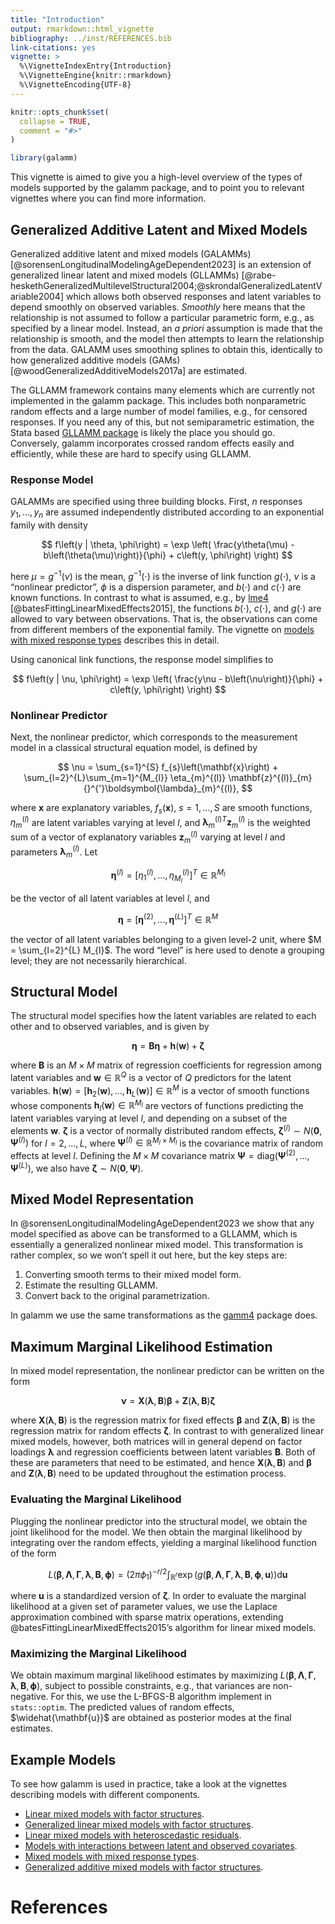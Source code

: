 ```yaml
---
title: "Introduction"
output: rmarkdown::html_vignette
bibliography: ../inst/REFERENCES.bib
link-citations: yes
vignette: >
  %\VignetteIndexEntry{Introduction}
  %\VignetteEngine{knitr::rmarkdown}
  %\VignetteEncoding{UTF-8}
---
```


```r
knitr::opts_chunk$set(
  collapse = TRUE,
  comment = "#>"
)
```

```r
library(galamm)
```

This vignette is aimed to give you a high-level overview of the types of models supported by the galamm package, and to point you to relevant vignettes where you can find more information.

## Generalized Additive Latent and Mixed Models

Generalized additive latent and mixed models (GALAMMs) [@sorensenLongitudinalModelingAgeDependent2023] is an extension of generalized linear latent and mixed models (GLLAMMs) [@rabe-heskethGeneralizedMultilevelStructural2004;@skrondalGeneralizedLatentVariable2004] which allows both observed responses and latent variables to depend smoothly on observed variables. *Smoothly* here means that the relationship is not assumed to follow a particular parametric form, e.g., as specified by a linear model. Instead, an *a priori* assumption is made that the relationship is smooth, and the model then attempts to learn the relationship from the data. GALAMM uses smoothing splines to obtain this, identically to how generalized additive models (GAMs) [@woodGeneralizedAdditiveModels2017a] are estimated.

The GLLAMM framework contains many elements which are currently not implemented in the galamm package. This includes both nonparametric random effects and a large number of model families, e.g., for censored responses. If you need any of this, but not semiparametric estimation, the Stata based [GLLAMM package](http://www.gllamm.org/) is likely the place you should go. Conversely, galamm incorporates crossed random effects easily and efficiently, while these are hard to specify using GLLAMM.


### Response Model

GALAMMs are specified using three building blocks. First, $n$ responses $y_{1}, \dots, y_{n}$ are assumed independently distributed according to an exponential family with density

$$
f\left(y | \theta, \phi\right) = \exp \left( \frac{y\theta(\mu) - b\left(\theta(\mu)\right)}{\phi} + c\left(y, \phi\right) \right)
$$

here $\mu = g^{-1}(\nu)$ is the mean, $g^{-1}(\cdot)$ is the inverse of link function $g(\cdot)$, $\nu$ is a "nonlinear predictor", $\phi$ is a dispersion parameter, and $b(\cdot)$ and $c(\cdot)$ are known functions. In contrast to what is assumed, e.g., by [lme4](https://cran.r-project.org/package=lme4) [@batesFittingLinearMixedEffects2015], the functions $b(\cdot)$, $c(\cdot)$, and $g(\cdot)$ are allowed to vary between observations. That is, the observations can come from different members of the exponential family. The vignette on [models with mixed response types](https://lcbc-uio.github.io/galamm/articles/mixed_response.html) describes this in detail.

Using canonical link functions, the response model simplifies to

$$
f\left(y | \nu, \phi\right) = \exp \left( \frac{y\nu - b\left(\nu\right)}{\phi} + c\left(y, \phi\right) \right)
$$

### Nonlinear Predictor

Next, the nonlinear predictor, which corresponds to the measurement model in a classical structural equation model, is defined by

$$
\nu = \sum_{s=1}^{S} f_{s}\left(\mathbf{x}\right) + \sum_{l=2}^{L}\sum_{m=1}^{M_{l}} \eta_{m}^{(l)} \mathbf{z}^{(l)}_{m}{}^{'}\boldsymbol{\lambda}_{m}^{(l)},
$$

where $\mathbf{x}$ are explanatory variables, $f_{s}(\mathbf{x})$, $s=1,\dots,S$ are smooth functions, $\eta_{m}^{(l)}$ are latent variables varying at level $l$, and $\boldsymbol{\lambda}_{m}^{(l)}{}^{T} \mathbf{z}_{m}^{(l)}$ is the weighted sum of a vector of explanatory variables $\mathbf{z}_{m}^{(l)}$ varying at level $l$ and parameters $\boldsymbol{\lambda}_{m}^{(l)}$. Let

$$\boldsymbol{\eta}^{(l)} = [\eta_{1}^{(l)}, \dots, \eta_{M_{l}}^{(l)}]^{T} \in \mathbb{R}^{M_{l}}$$ 

be the vector of all latent variables at level $l$, and 

$$\boldsymbol{\eta} = [\boldsymbol{\eta}^{(2)}, \dots, \boldsymbol{\eta}^{(L)}]^{T} \in \mathbb{R}^{M}$$ 

the vector of all latent variables belonging to a given level-2 unit, where $M = \sum_{l=2}^{L} M_{l}$. The word "level" is here used to denote a grouping level; they are not necessarily hierarchical.

## Structural Model

The structural model specifies how the latent variables are related to each other and to observed variables, and is given by

$$
\boldsymbol{\eta} = \mathbf{B}\boldsymbol{\eta} + \mathbf{h}\left(\mathbf{w}\right)
+ \boldsymbol{\zeta}
$$


where $\mathbf{B}$ is an $M \times M$ matrix of regression coefficients for regression among latent variables and $\mathbf{w} \in \mathbb{R}^{Q}$ is a vector of $Q$ predictors for the latent variables. $\mathbf{h}(\mathbf{w}) = [\mathbf{h}_{2}(\mathbf{w}), \dots, \mathbf{h}_{L}(\mathbf{w})] \in \mathbb{R}^{M}$ is a vector of smooth functions whose components $\mathbf{h}_{l}(\mathbf{w}) \in \mathbb{R}^{M_{l}}$ are vectors of functions predicting the latent variables varying at level $l$, and depending on a subset of the elements $\mathbf{w}$. $\boldsymbol{\zeta}$ is a vector of normally distributed random effects, $\boldsymbol{\zeta}^{(l)} \sim N(\mathbf{0}, \boldsymbol{\Psi}^{(l)})$ for $l=2,\dots,L$, where $\boldsymbol{\Psi}^{(l)} \in \mathbb{R}^{M_{l} \times M_{l}}$ is the covariance matrix of random effects at level $l$. Defining the $M \times M$ covariance matrix $\boldsymbol{\Psi} = \text{diag}(\boldsymbol{\Psi}^{(2)}, \dots, \boldsymbol{\Psi}^{(L)})$, we also have $\boldsymbol{\zeta} \sim N(\mathbf{0}, \boldsymbol{\Psi})$. 

## Mixed Model Representation

In @sorensenLongitudinalModelingAgeDependent2023 we show that any model specified as above can be transformed to a GLLAMM, which is essentially a generalized nonlinear mixed model. This transformation is rather complex, so we won't spell it out here, but the key steps are:

1. Converting smooth terms to their mixed model form.
2. Estimate the resulting GLLAMM.
3. Convert back to the original parametrization.

In galamm we use the same transformations as the [gamm4](https://CRAN.R-project.org/package=gamm4) package does.

## Maximum Marginal Likelihood Estimation

In mixed model representation, the nonlinear predictor can be written on the form

$$
\boldsymbol{\nu} = \mathbf{X}(\boldsymbol{\lambda}, \mathbf{B}) \boldsymbol{\beta} +  \mathbf{Z}(\boldsymbol{\lambda}, \mathbf{B}) \boldsymbol{\zeta}
$$

where $\mathbf{X}(\boldsymbol{\lambda}, \mathbf{B})$ is the regression matrix for fixed effects $\boldsymbol{\beta}$ and $\mathbf{Z}(\boldsymbol{\lambda}, \mathbf{B})$ is the regression matrix for random effects $\boldsymbol{\zeta}$. In contrast to with generalized linear mixed models, however, both matrices will in general depend on factor loadings $\boldsymbol{\lambda}$ and regression coefficients between latent variables $\mathbf{B}$. Both of these are parameters that need to be estimated, and hence $\mathbf{X}(\boldsymbol{\lambda}, \mathbf{B})$ and $\boldsymbol{\beta}$ and $\mathbf{Z}(\boldsymbol{\lambda}, \mathbf{B})$ need to be updated throughout the estimation process.

### Evaluating the Marginal Likelihood

Plugging the nonlinear predictor into the structural model, we obtain the joint likelihood for the model. We then obtain the marginal likelihood by integrating over the random effects, yielding a marginal likelihood function of the form

$$
L\left(\boldsymbol{\beta}, \boldsymbol{\Lambda}, \boldsymbol{\Gamma}, \boldsymbol{\lambda}, \mathbf{B}, \boldsymbol{\phi}\right) =  \left(2 \pi \phi_{1}\right)^{-r/2}  \int_{\mathbb{R}^{r}} \exp\left( g\left(\boldsymbol{\beta}, \boldsymbol{\Lambda}, \boldsymbol{\Gamma}, \boldsymbol{\lambda}, \mathbf{B}, \boldsymbol{\phi}, \mathbf{u}\right) \right) \text{d} \mathbf{u}
$$

where $\mathbf{u}$ is a standardized version of $\boldsymbol{\zeta}$. In order to evaluate the marginal likelihood at a given set of parameter values, we use the Laplace approximation combined with sparse matrix operations, extending @batesFittingLinearMixedEffects2015's algorithm for linear mixed models.

### Maximizing the Marginal Likelihood

We obtain maximum marginal likelihood estimates by maximizing $L\left(\boldsymbol{\beta}, \boldsymbol{\Lambda}, \boldsymbol{\Gamma}, \boldsymbol{\lambda}, \mathbf{B}, \boldsymbol{\phi}\right)$, subject to possible constraints, e.g., that variances are non-negative. For this, we use the L-BFGS-B algorithm implement in `stats::optim`. The predicted values of random effects, $\widehat{\mathbf{u}}$ are obtained as posterior modes at the final estimates.

## Example Models 

To see how galamm is used in practice, take a look at the vignettes describing models with different components.

- [Linear mixed models with factor structures](https://lcbc-uio.github.io/galamm/articles/lmm_factor.html).
- [Generalized linear mixed models with factor structures](https://lcbc-uio.github.io/galamm/articles/glmm_factor.html).
- [Linear mixed models with heteroscedastic residuals](https://lcbc-uio.github.io/galamm/articles/lmm_heteroscedastic.html).
- [Models with interactions between latent and observed covariates](https://lcbc-uio.github.io/galamm/articles/latent_observed_interaction.html).
- [Mixed models with mixed response types](https://lcbc-uio.github.io/galamm/articles/mixed_response.html).
- [Generalized additive mixed models with factor structures](https://lcbc-uio.github.io/galamm/articles/semiparametric.html).


# References
